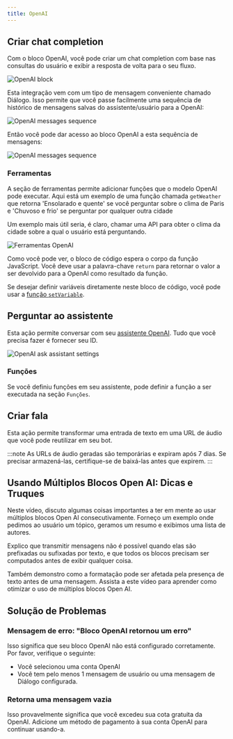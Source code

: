 ```yaml
---
title: OpenAI
---
```



## Criar chat completion

Com o bloco OpenAI, você pode criar um chat completion com base nas consultas do usuário e exibir a resposta de volta para o seu fluxo.

<Frame>
  <img
    src="/images/admin/automation/blocks/integrations/openai/overview.png"
    alt="OpenAI block"
    className="rounded-lg"
  />
</Frame>

Esta integração vem com um tipo de mensagem conveniente chamado Diálogo. Isso permite que você passe facilmente uma sequência de histórico de mensagens salvas do assistente/usuário para a OpenAI:

<Frame>
  <img
    src="/images/admin/automation/blocks/integrations/openai/append-to-history.png"
    alt="OpenAI messages sequence"
    className="rounded-lg"
  />
</Frame>

Então você pode dar acesso ao bloco OpenAI a esta sequência de mensagens:

<Frame>
  <img
    src="/images/admin/automation/blocks/integrations/openai/dialogue-usage.png"
    alt="OpenAI messages sequence"
    className="rounded-lg"
  />
</Frame>

### Ferramentas

A seção de ferramentas permite adicionar funções que o modelo OpenAI pode executar. Aqui está um exemplo de uma função chamada `getWeather` que retorna 'Ensolarado e quente' se você perguntar sobre o clima de Paris e 'Chuvoso e frio' se perguntar por qualquer outra cidade 

Um exemplo mais útil seria, é claro, chamar uma API para obter o clima da cidade sobre a qual o usuário está perguntando.

<Frame>
  <img
    src="/images/admin/automation/blocks/integrations/openai/tools.png"
    alt="Ferramentas OpenAI"
    className="rounded-lg"
  />
</Frame>

Como você pode ver, o bloco de código espera o corpo da função JavaScript. Você deve usar a palavra-chave `return` para retornar o valor a ser devolvido para a OpenAI como resultado da função.

Se desejar definir variáveis diretamente neste bloco de código, você pode usar a [função `setVariable`](../logic/script#setvariable-function).

## Perguntar ao assistente

Esta ação permite conversar com seu [assistente OpenAI](https://platform.openai.com/assistants). Tudo que você precisa fazer é fornecer seu ID.

<Frame>
  <img
    src="/images/admin/automation/blocks/integrations/openai/ask-assistant.png"
    alt="OpenAI ask assistant settings"
    className="rounded-lg"
  />
</Frame>

### Funções

Se você definiu funções em seu assistente, pode definir a função a ser executada na seção `Funções`.

## Criar fala

Esta ação permite transformar uma entrada de texto em uma URL de áudio que você pode reutilizar em seu bot.

:::note
As URLs de áudio geradas são temporárias e expiram após 7 dias. Se precisar armazená-las, certifique-se de baixá-las antes que expirem.
:::

<LoomVideo id="ccca6cbf16ed4d01b513836775db06a3" />

## Usando Múltiplos Blocos Open AI: Dicas e Truques

Neste vídeo, discuto algumas coisas importantes a ter em mente ao usar múltiplos blocos Open AI consecutivamente. Forneço um exemplo onde pedimos ao usuário um tópico, geramos um resumo e exibimos uma lista de autores.

Explico que transmitir mensagens não é possível quando elas são prefixadas ou sufixadas por texto, e que todos os blocos precisam ser computados antes de exibir qualquer coisa.

Também demonstro como a formatação pode ser afetada pela presença de texto antes de uma mensagem. Assista a este vídeo para aprender como otimizar o uso de múltiplos blocos Open AI.

<LoomVideo id="35dc8af6b9244762acc4a5acf275fb43" />

## Solução de Problemas

### Mensagem de erro: "Bloco OpenAI retornou um erro"

Isso significa que seu bloco OpenAI não está configurado corretamente. Por favor, verifique o seguinte:

- Você selecionou uma conta OpenAI
- Você tem pelo menos 1 mensagem de usuário ou uma mensagem de Diálogo configurada.

### Retorna uma mensagem vazia

Isso provavelmente significa que você excedeu sua cota gratuita da OpenAI. Adicione um método de pagamento à sua conta OpenAI para continuar usando-a.
